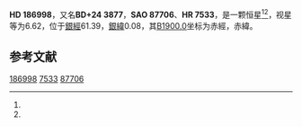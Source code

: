 {{Starbox begin
| name = HD 186998
}}
{{Starbox observe
| epoch = [[J2000.0|J2000.0]]
| constell = {{星座名待查}}<ref name=SIMBAD>{{cite web
 | url=http://simbad.u-strasbg.fr/simbad/sim-id?Ident=HR+7533
 | title =Pulsating variable Star
 | publisher=Centre de Données astronomiques de Strasbourg
 | work=SIMBAD
 | accessdate=2012-07-13}}</ref><ref name=DATA>{{cite web
 | url=http://vizier.u-strasbg.fr/viz-bin/VizieR-5?-out.add=.&-source=5050&-corr=PK=HR&-out.max=9999&HR=7533
 | title=VizieR Detailed Page
 | accessdate=2012-07-13
 | archive-date=2019-02-16
 | archive-url=https://web.archive.org/web/20190216094117/http://vizier.u-strasbg.fr/viz-bin/VizieR-5?-out.add=.&-source=5050&-corr=PK=HR&-out.max=9999&HR=7533
 | dead-url=no
 }}</ref>
| 星官 = 
| ra = {{RA|19|46|39.5}}<ref name=SIMBAD /><ref name=DATA />
| dec = {{DEC|+25|8|2}}<ref name=SIMBAD /><ref name=DATA />
| appmag_v = 6.62<ref name=SIMBAD /><ref name=DATA />
}}
{{Starbox character
| class = A7IV<ref name=SIMBAD /><ref name=DATA />
| b-v = 0.27<ref name=SIMBAD /><ref name=DATA />
| u-b = <ref name=SIMBAD /><ref name=DATA />
| r-i = <ref name=SIMBAD /><ref name=DATA />
| variable = 
}}
{{Starbox astrometry
| radial_v = 
| prop_mo_ra = 13
| parallax = 
| p_error = 
}}
{{Starbox catalog
| names =BD+24 3877，[[SAO星表|SAO]] 87706，[[HD星表|HD]] 186998，[[HR星表|HR]] 7533}}
{{Starbox reference |Simbad=HR+7533}}
{{Starbox end}}

'''HD 186998'''，又名'''BD+24 3877'''，'''SAO 87706'''、'''HR 7533'''，是一颗恒星<ref name=SIMBAD /><ref name=DATA />，视星等为6.62，位于[[銀道座標系|銀經]]61.39，[[銀道座標系|銀緯]]0.08，其[[B1900.0|B1900.0]]坐标为赤經{{RA|19|42|27.5}}，赤緯{{DEC|+24|0.08|19}}。

== 参考文献 ==
{{reflist}}

{{star-stub}}

[[Category:HD和HDE天體|186998]]
[[Category:HR天體|7533]]
[[Category:SAO天體|87706]]